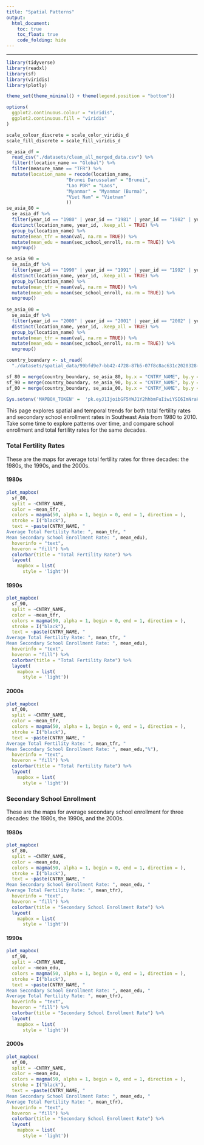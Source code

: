 ```yaml
---
title: "Spatial Patterns"
output: 
  html_document:
    toc: true
    toc_float: true
    code_folding: hide
---
```


---------------------

```r
library(tidyverse)
library(readxl)
library(sf)
library(viridis)
library(plotly)

theme_set(theme_minimal() + theme(legend.position = "bottom"))

options(
  ggplot2.continuous.colour = "viridis", 
  ggplot2.continuous.fill = "viridis"
)

scale_colour_discrete = scale_color_viridis_d
scale_fill_discrete = scale_fill_viridis_d

```

```r
se_asia_df = 
  read_csv("./datasets/clean_all_merged_data.csv") %>% 
  filter(!location_name == "Global") %>% 
  filter(measure_name == "TFR") %>% 
  mutate(location_name = recode(location_name, 
                      "Brunei Darussalam" = "Brunei",
                      "Lao PDR" = "Laos",
                      "Myanmar" = "Myanmar (Burma)",
                      "Viet Nam" = "Vietnam" 
                      ))
se_asia_80 =
  se_asia_df %>% 
  filter(year_id == "1980" | year_id == "1981" | year_id == "1982" | year_id == "1983" | year_id == "1984" | year_id == "1985" | year_id == "1986" | year_id == "1987" | year_id == "1988" | year_id == "1989") %>% 
  distinct(location_name, year_id, .keep_all = TRUE) %>% 
  group_by(location_name) %>% 
  mutate(mean_tfr = mean(val, na.rm = TRUE)) %>% 
  mutate(mean_edu = mean(sec_school_enroll, na.rm = TRUE)) %>% 
  ungroup()

se_asia_90 =
  se_asia_df %>% 
  filter(year_id == "1990" | year_id == "1991" | year_id == "1992" | year_id == "1993" | year_id == "1994" | year_id == "1995" | year_id == "1996" | year_id == "1997" | year_id == "1998" | year_id == "1999") %>% 
  distinct(location_name, year_id, .keep_all = TRUE) %>% 
  group_by(location_name) %>% 
  mutate(mean_tfr = mean(val, na.rm = TRUE)) %>% 
  mutate(mean_edu = mean(sec_school_enroll, na.rm = TRUE)) %>% 
  ungroup()
  
se_asia_00 =
  se_asia_df %>% 
  filter(year_id == "2000" | year_id == "2001" | year_id == "2002" | year_id == "2003" | year_id == "2004" | year_id == "2005" | year_id == "2006" | year_id == "2007" | year_id == "2008" | year_id == "2009") %>% 
  distinct(location_name, year_id, .keep_all = TRUE) %>% 
  group_by(location_name) %>% 
  mutate(mean_tfr = mean(val, na.rm = TRUE)) %>% 
  mutate(mean_edu = mean(sec_school_enroll, na.rm = TRUE)) %>% 
  ungroup()
```

```r
country_boundary <- st_read(
  "./datasets/spatial_data/99bfd9e7-bb42-4728-87b5-07f8c8ac631c2020328-1-1vef4ev.lu5nk.shp")

sf_80 = merge(country_boundary, se_asia_80, by.x = "CNTRY_NAME", by.y = "location_name", all.x = FALSE)
sf_90 = merge(country_boundary, se_asia_90, by.x = "CNTRY_NAME", by.y = "location_name", all.x = FALSE)
sf_00 = merge(country_boundary, se_asia_00, by.x = "CNTRY_NAME", by.y = "location_name", all.x = FALSE)
```
```r
Sys.setenv('MAPBOX_TOKEN' =  'pk.eyJ1IjoibGF5YWJ1Y2hhbmFuIiwiYSI6ImNraHhqbzB6ZjA1dWsycXBjc3NneGh4M2QifQ.uYWn1RXvcG_qVxAJAZ_u5g')
```

This page explores spatial and temporal trends for both total fertility rates and secondary school enrollment rates in Southeast Asia from 1980 to 2010. Take some time to explore patterns over time, and compare school enrollment and total fertility rates for the same decades.

### Total Fertility Rates
These are the maps for average total fertility rates for three decades: the 1980s, the 1990s, and the 2000s.

#### 1980s

```r
plot_mapbox(
  sf_80,
  split = ~CNTRY_NAME,
  color = ~mean_tfr,
  colors = magma(50, alpha = 1, begin = 0, end = 1, direction = ),
  stroke = I("black"),
  text = ~paste(CNTRY_NAME, "
Average Total Fertility Rate: ", mean_tfr, "
Mean Secondary School Enrollment Rate: ", mean_edu), 
  hoverinfo = "text",
  hoveron = "fill") %>% 
  colorbar(title = "Total Fertility Rate") %>%
  layout(
    mapbox = list(
      style = 'light'))

```

#### 1990s

```r
plot_mapbox(
  sf_90,
  split = ~CNTRY_NAME,
  color = ~mean_tfr,
  colors = magma(50, alpha = 1, begin = 0, end = 1, direction = ),
  stroke = I("black"),
  text = ~paste(CNTRY_NAME, "
Average Total Fertility Rate: ", mean_tfr, "
Mean Secondary School Enrollment Rate: ", mean_edu), 
  hoverinfo = "text",
  hoveron = "fill") %>% 
  colorbar(title = "Total Fertility Rate") %>%
  layout(
    mapbox = list(
      style = 'light'))

```

#### 2000s 


```r
plot_mapbox(
  sf_00,
  split = ~CNTRY_NAME,
  color = ~mean_tfr,
  colors = magma(50, alpha = 1, begin = 0, end = 1, direction = ),
  stroke = I("black"),
  text = ~paste(CNTRY_NAME, "
Average Total Fertility Rate: ", mean_tfr, "
Mean Secondary School Enrollment Rate: ", mean_edu,"%"), 
  hoverinfo = "text",
  hoveron = "fill") %>% 
  colorbar(title = "Total Fertility Rate") %>%
  layout(
    mapbox = list(
      style = 'light'))

```

### Secondary School Enrollment
These are the maps for average secondary school enrollment for three decades: the 1980s, the 1990s, and the 2000s.

#### 1980s

```r
plot_mapbox(
  sf_80,
  split = ~CNTRY_NAME,
  color = ~mean_edu,
  colors = magma(50, alpha = 1, begin = 0, end = 1, direction = ),
  stroke = I("black"),
  text = ~paste(CNTRY_NAME, "
Mean Secondary School Enrollment Rate: ", mean_edu, "
Average Total Fertility Rate: ", mean_tfr), 
  hoverinfo = "text",
  hoveron = "fill") %>% 
  colorbar(title = "Secondary School Enrollment Rate") %>%
  layout(
    mapbox = list(
      style = 'light'))

```

#### 1990s


```r
plot_mapbox(
  sf_90,
  split = ~CNTRY_NAME,
  color = ~mean_edu,
  colors = magma(50, alpha = 1, begin = 0, end = 1, direction = ),
  stroke = I("black"),
  text = ~paste(CNTRY_NAME, "
Mean Secondary School Enrollment Rate: ", mean_edu, "
Average Total Fertility Rate: ", mean_tfr), 
  hoverinfo = "text",
  hoveron = "fill") %>% 
  colorbar(title = "Secondary School Enrollment Rate") %>%
  layout(
    mapbox = list(
      style = 'light'))
```

#### 2000s 

```r
plot_mapbox(
  sf_00,
  split = ~CNTRY_NAME,
  color = ~mean_edu,
  colors = magma(50, alpha = 1, begin = 0, end = 1, direction = ),
  stroke = I("black"),
  text = ~paste(CNTRY_NAME, "
Mean Secondary School Enrollment Rate: ", mean_edu, "
Average Total Fertility Rate: ", mean_tfr), 
  hoverinfo = "text",
  hoveron = "fill") %>% 
  colorbar(title = "Secondary School Enrollment Rate") %>%
  layout(
    mapbox = list(
      style = 'light'))
```